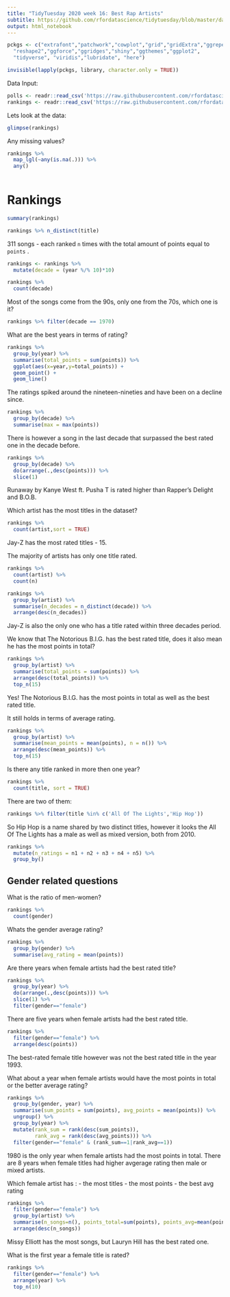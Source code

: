 ```yaml
---
title: "TidyTuesday 2020 week 16: Best Rap Artists"
subtitle: https://github.com/rfordatascience/tidytuesday/blob/master/data/2020/2020-04-14/readme.md
output: html_notebook
---
```


```r
pckgs <- c("extrafont","patchwork","cowplot","grid","gridExtra","ggrepel",
  "reshape2","ggforce","ggridges","shiny","ggthemes","ggplot2",
  "tidyverse", "viridis","lubridate", "here")

invisible(lapply(pckgs, library, character.only = TRUE))
```

Data Input:

```r
polls <- readr::read_csv('https://raw.githubusercontent.com/rfordatascience/tidytuesday/master/data/2020/2020-04-14/polls.csv')
rankings <- readr::read_csv('https://raw.githubusercontent.com/rfordatascience/tidytuesday/master/data/2020/2020-04-14/rankings.csv')
```

Lets look at the data:

```r
glimpse(rankings)
```

Any missing values?
```r
rankings %>% 
  map_lgl(~any(is.na(.))) %>% 
  any()
  
```


# Rankings

```r
summary(rankings)
```

```r
rankings %>% n_distinct(title)
```

311 songs - each ranked `n` times with the total amount of points equal to `points` .

```r
rankings <- rankings %>% 
  mutate(decade = (year %/% 10)*10)
```

```r
rankings %>% 
  count(decade)
```

Most of the songs come from the 90s, only one from the 70s, which one is it?

```r
rankings %>% filter(decade == 1970)
```

What are the best years in terms of rating?

```r
rankings %>% 
  group_by(year) %>% 
  summarise(total_points = sum(points)) %>% 
  ggplot(aes(x=year,y=total_points)) +
  geom_point() +
  geom_line()
```

The ratings spiked around the nineteen-nineties and have been on a decline since.

```r
rankings %>% 
  group_by(decade) %>% 
  summarise(max = max(points))
```

There is however a song in the last decade that surpassed the best rated one in the 
decade before.

```r
rankings %>% 
  group_by(decade) %>% 
  do(arrange(.,desc(points))) %>% 
  slice(1)
```

Runaway by Kanye West ft. Pusha T is rated higher than Rapper's Delight and B.O.B.

Which artist has the most titles in the dataset?

```r
rankings %>% 
  count(artist,sort = TRUE)
```

Jay-Z has the most rated titles - 15.

The majority of artists has only one title rated.

```r
rankings %>% 
  count(artist) %>% 
  count(n)
```

```r
rankings %>% 
  group_by(artist) %>% 
  summarise(n_decades = n_distinct(decade)) %>% 
  arrange(desc(n_decades))
```

Jay-Z is also the only one who has a title rated within three decades period.

We know that The Notorious B.I.G. has the best rated title, does it also mean he
has the most points in total?

```r
rankings %>% 
  group_by(artist) %>% 
  summarise(total_points = sum(points)) %>% 
  arrange(desc(total_points)) %>% 
  top_n(15)
```

Yes! The Notorious B.I.G. has the most points in total as well as the best rated title.

It still holds in terms of average rating.

```r
rankings %>% 
  group_by(artist) %>% 
  summarise(mean_points = mean(points), n = n()) %>% 
  arrange(desc(mean_points)) %>% 
  top_n(15)
```

 Is there any title ranked in more then one year?
 
```r
rankings %>% 
  count(title, sort = TRUE)
```
 
 There are two of them:
 
```r
rankings %>% filter(title %in% c('All Of The Lights','Hip Hop'))
```
 
 So Hip Hop is a name shared by two distinct titles, however it looks the All Of The Lights has a male as well as mixed version, both from 2010.
 
```r
rankings %>% 
  mutate(n_ratings = n1 + n2 + n3 + n4 + n5) %>% 
  group_by()
```

## Gender related questions

What is the ratio of men-women?

```r
rankings %>% 
  count(gender)
```

Whats the gender average rating?

```r
rankings %>% 
  group_by(gender) %>% 
  summarise(avg_rating = mean(points))
```

Are there years when female artists had the best rated title?

```r
rankings %>% 
  group_by(year) %>% 
  do(arrange(.,desc(points))) %>% 
  slice(1) %>% 
  filter(gender=="female")
```

There are five years when female artists had the best rated title.

```r
rankings %>% 
  filter(gender=="female") %>% 
  arrange(desc(points))
```

The best-rated female title however was not the best rated title in the year 1993.

What about a year when female artists would have the most points in total or
the better average rating?

```r
rankings %>% 
  group_by(gender, year) %>% 
  summarise(sum_points = sum(points), avg_points = mean(points)) %>% 
  ungroup() %>% 
  group_by(year) %>% 
  mutate(rank_sum = rank(desc(sum_points)),
         rank_avg = rank(desc(avg_points))) %>% 
  filter(gender=="female" & (rank_sum==1|rank_avg==1))
```

1980 is the only year when female artists had the most points in total. There are 8 years when female titles had higher avgerage rating then male or mixed artists.

Which female artist has :
 - the most titles
 - the most points 
 - the best avg rating
 
```r
rankings %>% 
  filter(gender=="female") %>% 
  group_by(artist) %>% 
  summarise(n_songs=n(), points_total=sum(points), points_avg=mean(points)) %>% 
  arrange(desc(n_songs))
```
 
 Missy Elliott has the most songs, but Lauryn Hill has the best rated one.
 
 What is the first year a female title is rated?
 
```r
rankings %>% 
  filter(gender=="female") %>% 
  arrange(year) %>% 
  top_n(10)
```
 
 
 